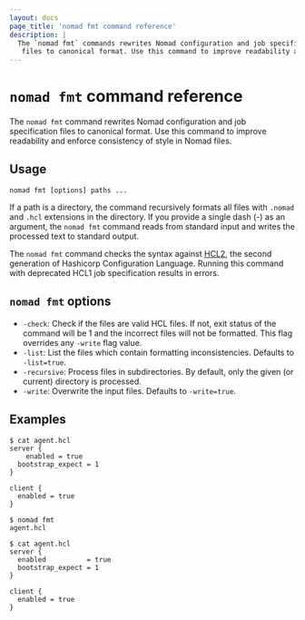 ```yaml
---
layout: docs
page_title: 'nomad fmt command reference'
description: |
  The `nomad fmt` commands rewrites Nomad configuration and job specification
   files to canonical format. Use this command to improve readability and enforce consistency of style in Nomad files.
---
```


# `nomad fmt` command reference

The `nomad fmt` command rewrites Nomad configuration and job specification files
to canonical format. Use this command to improve readability and enforce
consistency of style in Nomad files.

## Usage

```plaintext
nomad fmt [options] paths ...
```

If a path is a directory, the command recursively formats all files with
`.nomad` and `.hcl` extensions in the directory. If you provide a single dash
(-) as an argument, the `nomad fmt` command reads from standard input and
writes the processed text to standard output.

The `nomad fmt` command checks the syntax against
[HCL2](https://github.com/hashicorp/hcl/blob/hcl2/README.md), the second
generation of Hashicorp Configuration Language. Running this command with
deprecated HCL1 job specification results in errors.

## `nomad fmt` options

- `-check`: Check if the files are valid HCL files. If not, exit status of the
  command will be 1 and the incorrect files will not be formatted. This flag
  overrides any `-write` flag value.
- `-list`: List the files which contain formatting inconsistencies. Defaults to
  `-list=true`.
- `-recursive`: Process files in subdirectories. By default, only the given (or
	current) directory is processed.
- `-write`: Overwrite the input files. Defaults to `-write=true`.

## Examples

```shell-session
$ cat agent.hcl
server {
    enabled = true
  bootstrap_expect = 1
}

client {
  enabled = true
}
```

```shell-session
$ nomad fmt
agent.hcl
```

```shell-session
$ cat agent.hcl
server {
  enabled          = true
  bootstrap_expect = 1
}

client {
  enabled = true
}
```
